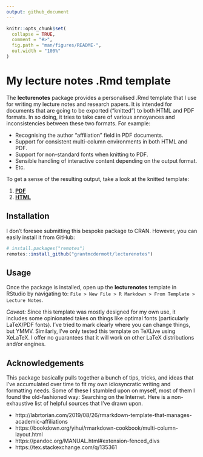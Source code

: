 ```yaml
---
output: github_document
---
```


<!-- README.md is generated from README.Rmd. Please edit that file -->

```r
knitr::opts_chunk$set(
  collapse = TRUE,
  comment = "#>",
  fig.path = "man/figures/README-",
  out.width = "100%"
)
```

# My lecture notes .Rmd template

<!-- badges: start -->
<!-- badges: end -->

The **lecturenotes** package provides a personalised .Rmd template that I use 
for writing my lecture notes and research papers. It is intended for documents
that are going to be exported ("knitted") to both HTML and PDF formats. In so 
doing, it tries to take care of various annoyances and inconsistencies between 
these two formats. For example:

- Recognising the author "affiliation" field in PDF documents.
- Support for consistent multi-column environments in both HTML and PDF.
- Support for non-standard fonts when knitting to PDF.
- Sensible handling of interactive content depending on the output format.
- Etc.

To get a sense of the resulting output, take a look at the knitted template:

1. [**PDF**](https://github.com/grantmcdermott/lecturenotes/blob/master/inst/rmarkdown/templates/template-name/skeleton/skeleton.pdf)
2. [**HTML**](http://raw.githack.com/grantmcdermott/lecturenotes/master/inst/rmarkdown/templates/template-name/skeleton/skeleton.html)

## Installation

I don't foresee submitting this bespoke package to CRAN. However, you can easily
install it from GitHub:

``` r
# install.packages("remotes")
remotes::install_github("grantmcdermott/lecturenotes")
```
## Usage

Once the package is installed, open up the **lecturenotes** template in RStudio 
by navigating to: `File > New File > R Markdown > From Template > Lecture Notes`.

*Caveat:* Since this template was mostly designed for my own use, it includes
some opinionated takes on things like optimal fonts (particularly LaTeX/PDF 
fonts). I've tried to mark clearly where you can change things, but YMMV. 
Similarly, I've only tested this template on TeXLive using XeLaTeX. I offer no
guarantees that it will work on other LaTeX distributions and/or engines.

## Acknowledgements

This package basically pulls together a bunch of tips, tricks, and ideas that 
I've accumulated over time to fit my own idiosyncratic writing and formatting
needs. Some of these I stumbled upon on myself, most of them I found the
old-fashioned way: Searching on the Internet. Here is a non-exhaustive list of
helpful sources that I've drawn upon.

- http://labrtorian.com/2019/08/26/rmarkdown-template-that-manages-academic-affiliations
- https://bookdown.org/yihui/rmarkdown-cookbook/multi-column-layout.html
- https://pandoc.org/MANUAL.html#extension-fenced_divs
- https://tex.stackexchange.com/q/135361
